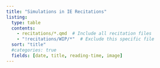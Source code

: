 ```yaml
---
title: "Simulations in IE Recitations"
listing: 
  type: table
  contents:
    - recitations/*.qmd  # Include all recitation files
    - "!recitations/WIP/*"  # Exclude this specific file
  sort: "title"
  #categories: true
  fields: [date, title, reading-time, image]
---
```

